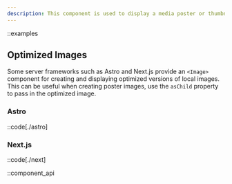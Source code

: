 ```yaml
---
description: This component is used to display a media poster or thumbnail image, generally before playback begins.
---
```


::examples

## Optimized Images

Some server frameworks such as Astro and Next.js provide an `<Image>` component for creating and
displaying optimized versions of local images. This can be useful when creating poster images, use
the `asChild` property to pass in the optimized image.

### Astro

::code[./astro]

### Next.js

::code[./next]

::component_api
